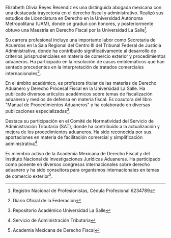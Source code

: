 Elizabeth Olivia Reyes Reséndiz es una distinguida abogada mexicana con una destacada trayectoria en el derecho fiscal y administrativo. Realizó sus estudios de Licenciatura en Derecho en la Universidad Autónoma Metropolitana (UAM), donde se graduó con honores, y posteriormente obtuvo una Maestría en Derecho Fiscal por la Universidad La Salle[^cedula].

Su carrera profesional incluye una importante labor como Secretaria de Acuerdos en la Sala Regional del Centro III del Tribunal Federal de Justicia Administrativa, donde ha contribuido significativamente al desarrollo de criterios jurisprudenciales en materia de comercio exterior y procedimientos aduaneros. Ha participado en la resolución de casos emblemáticos que han sentado precedentes en la interpretación de tratados comerciales internacionales[^dof].

En el ámbito académico, es profesora titular de las materias de Derecho Aduanero y Derecho Procesal Fiscal en la Universidad La Salle. Ha publicado diversos artículos académicos sobre temas de fiscalización aduanera y medios de defensa en materia fiscal. Es coautora del libro "Manual de Procedimientos Aduaneros" y ha colaborado en diversas publicaciones especializadas[^lasalle].

Destaca su participación en el Comité de Normatividad del Servicio de Administración Tributaria (SAT), donde ha contribuido a la actualización y mejora de los procedimientos aduaneros. Ha sido reconocida por sus aportaciones en materia de facilitación comercial y simplificación administrativa[^sat].

Es miembro activo de la Academia Mexicana de Derecho Fiscal y del Instituto Nacional de Investigaciones Jurídicas Aduaneras. Ha participado como ponente en diversos congresos internacionales sobre derecho aduanero y ha sido consultora para organismos internacionales en temas de comercio exterior[^amdf].

[^cedula]: Registro Nacional de Profesionistas, Cédula Profesional 6234789

[^dof]: Diario Oficial de la Federación

[^lasalle]: Repositorio Académico Universidad La Salle

[^sat]: Servicio de Administración Tributaria

[^amdf]: Academia Mexicana de Derecho Fiscal

